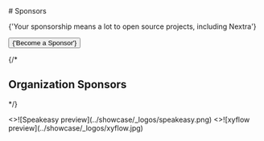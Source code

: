 
<div className="mb-16 mt-10 text-center">
  # Sponsors

  <p className='mt-4 mb-6 text-lg text-gray-500 dark:text-gray-400'>
    {'Your sponsorship means a lot to open source projects, including Nextra'}
  </p>
  <Button
    className="!px-6 hover:!no-underline"
    variant="outline"
    href="https://github.com/sponsors/dimaMachina"
    as="a"
    target="_blank"
    rel="noreferrer"
  >
    {'Become a Sponsor'}
  </Button>
</div>

{/* <h2 className="text-center">Organization Sponsors</h2> */}

<Cards num={2} className="hover:[&_a]:!no-underline">
  <Card
    title="Speakeasy"
    href="https://speakeasyapi.dev/docs?utm_source=nextra.site&utm_campaign=nextra&utm_content=logolink"
  >
    <>![Speakeasy preview](../showcase/_logos/speakeasy.png)</>
  </Card>
  <Card
    title="xyflow"
    href="https://xyflow.com?utm_source=nextra.site&utm_campaign=nextra&utm_content=logolink"
  >
    <>![xyflow preview](../showcase/_logos/xyflow.jpg)</>
  </Card>
</Cards>
